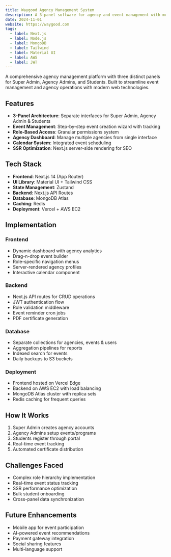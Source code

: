 ```yaml
---
title: Waygood Agency Management System
description: A 3-panel software for agency and event management with multi-role architecture
date: 2024-11-01
website: https://waygood.com
tags:
  - label: Next.js
  - label: Node.js
  - label: MongoDB
  - label: Tailwind
  - label: Material UI
  - label: AWS
  - label: JWT
---
```


A comprehensive agency management platform with three distinct panels for Super Admin, Agency Admins, and Students. Built to streamline event management and agency operations with modern web technologies.

## Features

- **3-Panel Architecture**: Separate interfaces for Super Admin, Agency Admin & Students
- **Event Management**: Step-by-step event creation wizard with tracking
- **Role-Based Access**: Granular permissions system
- **Agency Dashboard**: Manage multiple agencies from single interface
- **Calendar System**: Integrated event scheduling
- **SSR Optimization**: Next.js server-side rendering for SEO

## Tech Stack

- **Frontend**: Next.js 14 (App Router)
- **UI Library**: Material UI + Tailwind CSS
- **State Management**: Zustand
- **Backend**: Next.js API Routes
- **Database**: MongoDB Atlas
- **Caching**: Redis
- **Deployment**: Vercel + AWS EC2

## Implementation

### Frontend

- Dynamic dashboard with agency analytics
- Drag-n-drop event builder
- Role-specific navigation menus
- Server-rendered agency profiles
- Interactive calendar component

### Backend

- Next.js API routes for CRUD operations
- JWT authentication flow
- Role validation middleware
- Event reminder cron jobs
- PDF certificate generation

### Database

- Separate collections for agencies, events & users
- Aggregation pipelines for reports
- Indexed search for events
- Daily backups to S3 buckets

### Deployment

- Frontend hosted on Vercel Edge
- Backend on AWS EC2 with load balancing
- MongoDB Atlas cluster with replica sets
- Redis caching for frequent queries

## How It Works

1. Super Admin creates agency accounts
2. Agency Admins setup events/programs
3. Students register through portal
4. Real-time event tracking
5. Automated certificate distribution

## Challenges Faced

- Complex role hierarchy implementation
- Real-time event status tracking
- SSR performance optimization
- Bulk student onboarding
- Cross-panel data synchronization

## Future Enhancements

- Mobile app for event participation
- AI-powered event recommendations
- Payment gateway integration
- Social sharing features
- Multi-language support